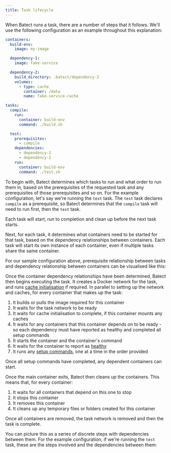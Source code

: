 ```yaml
---
title: Task lifecycle
---
```



When Batect runs a task, there are a number of steps that it follows. We'll use the following configuration as an example throughout this explanation:

```yaml title="batect.yml"
containers:
  build-env:
    image: my-image

  dependency-1:
    image: fake-service

  dependency-2:
    build_directory: .batect/dependency-2
    volumes:
      - type: cache
        container: /data
        name: fake-service-cache

tasks:
  compile:
    run:
      container: build-env
      command: ./build.sh

  test:
    prerequisites:
      - compile
    dependencies:
      - dependency-1
      - dependency-2
    run:
      container: build-env
      command: ./test.sh
```

To begin with, Batect determines which tasks to run and what order to run them in, based on the prerequisites of the requested task and any prerequisites of those prerequisites and so on.
For the example configuration, let's say we're running the `test` task. The `test` task declares `compile` as a prerequisite, so Batect determines that the `compile` task will need
to run first, then the `test` task.

Each task will start, run to completion and clean up before the next task starts.

Next, for each task, it determines what containers need to be started for that task, based on the dependency relationships between containers. Each task will start its
own instance of each container, even if multiple tasks share the same container.

For our sample configuration above, prerequisite relationship between tasks and dependency relationship between containers can be visualised like this:

<TasksAndContainers />

Once the container dependency relationships have been determined, Batect then begins executing the task. It creates a Docker network for the task,
and runs [cache initialisation](../how-to/performance.md#cache-volumes) if required. In parallel to setting up the network and caches, for every container that makes up the task:

1. It builds or pulls the image required for this container
2. It waits for the task network to be ready
3. It waits for cache initialisation to complete, if this container mounts any caches
4. It waits for any containers that this container depends on to be ready - so each dependency must have reported as healthy and completed all setup commands
5. It starts the container and the container's command
6. It waits for the container to report as [healthy](../how-to/wait-for-dependencies.md)
7. It runs any [setup commands](../reference/config/containers.md#setup_commands), one at a time in the order provided

Once all setup commands have completed, any dependent containers can start.

Once the main container exits, Batect then cleans up the containers. This means that, for every container:

1. It waits for all containers that depend on this one to stop
2. It stops this container
3. It removes this container
4. It cleans up any temporary files or folders created for this container

Once all containers are removed, the task network is removed and then the task is complete.

You can picture this as a series of discrete steps with dependencies between them. For the example configuration, if we're running the `test` task,
these are the steps involved and the dependencies between them:

<TaskSteps />
